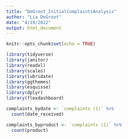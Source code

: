 ```yaml
---
title: "DeGroot_InitialComplaintsAnalysis"
author: "Lia DeGroot"
date: "4/19/2022"
output: html_document
---
```


```r
knitr::opts_chunk$set(echo = TRUE)

library(tidyverse)
library(janitor)
library(readxl)
library(scales)
library(lubridate)
library(ggthemes)
library(esquisse)
library(dplyr)
library(flexdashboard)
```

```r
complaints_bydate <- `complaints (1)` %>% 
  count(date_received)

complaints_byproduct <- `complaints (1)` %>% 
  count(product)
```



